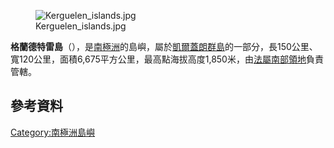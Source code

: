 [[Image:Kerguelen_islands.jpg|right]]

'''格蘭德特雷島'''（{{lang-fr|Grande Terre}}），是[[南極洲|南極洲]]的島嶼，屬於[[凱爾蓋朗群島|凱爾蓋朗群島]]的一部分，長150公里、寬120公里，面積6,675平方公里，最高點海拔高度1,850米，由[[法屬南部領地|法屬南部領地]]負責管轄。

==參考資料==
{{usgs-gazetteer}}

{{Antarctica-geo-stub}}
[[Category:南極洲島嶼|Category:南極洲島嶼]]